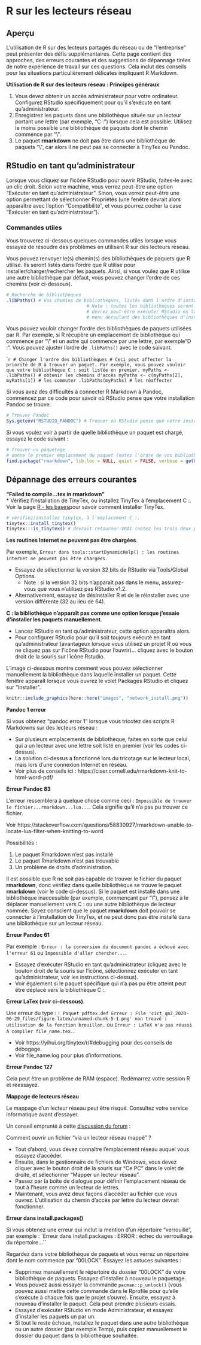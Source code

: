 
# R sur les lecteurs réseau {#network_drives}  

 


<!-- ======================================================= -->
## Aperçu { }

L'utilisation de R sur des lecteurs partagés du réseau ou de "l'entreprise" peut présenter des défis supplémentaires. Cette page contient des approches, des erreurs courantes et des suggestions de dépannage tirées de notre expérience de travail sur ces questions. Cela inclut des conseils pour les situations particulièrement délicates impliquant R Markdown.  


**Utilisation de R sur des lecteurs réseau : Principes généraux**  

1) Vous devez obtenir un accès administrateur pour votre ordinateur. Configurez RStudio spécifiquement pour qu'il s'exécute en tant qu'administrateur.  
2) Enregistrez les paquets dans une bibliothèque située sur un lecteur portant une lettre (par exemple, "C :") lorsque cela est possible. Utilisez le moins possible une bibliothèque de paquets dont le chemin commence par "\\\".  
3) Le paquet **rmarkdown** ne doit **pas** être dans une bibliothèque de paquets "\\\", car alors il ne peut pas se connecter à TinyTex ou Pandoc.  




## RStudio en tant qu'administrateur  

Lorsque vous cliquez sur l'icône RStudio pour ouvrir RStudio, faites-le avec un clic droit. Selon votre machine, vous verrez peut-être une option "Exécuter en tant qu'administrateur". Sinon, vous verrez peut-être une option permettant de sélectionner Propriétés (une fenêtre devrait alors apparaître avec l'option "Compatibilité", et vous pourrez cocher la case "Exécuter en tant qu'administrateur").  




### Commandes utiles 

Vous trouverez ci-dessous quelques commandes utiles lorsque vous essayez de résoudre des problèmes en utilisant R sur des lecteurs réseau.  

Vous pouvez renvoyer le(s) chemin(s) des bibliothèques de paquets que R utilise. Ils seront listés dans l'ordre que R utilise pour installer/charger/rechercher les paquets. Ainsi, si vous voulez que R utilise une autre bibliothèque par défaut, vous pouvez changer l'ordre de ces chemins (voir ci-dessous).  

```r
# Recherche de bibliothèques
.libPaths() # Vos chemins de bibliothèques, listés dans l'ordre d'installation/de recherche de R. 
                              # Note : toutes les bibliothèques seront listées, mais pour en installer certaines (par exemple C :), vous devrez peut-être exécuter RStock. 
                              # devrez peut-être exécuter RStudio en tant qu'administrateur (cela n'apparaîtra pas dans le menu déroulant 
                              # menu déroulant des bibliothèques d'installation des paquets) 
```

Vous pouvez vouloir changer l'ordre des bibliothèques de paquets utilisées par R. Par exemple, si R récupère un emplacement de bibliothèque qui commence par "\\\" et un autre qui commence par une lettre, par exemple "D :". Vous pouvez ajuster l'ordre de `.libPaths()` avec le code suivant.  

````r
# Changer l'ordre des bibliothèques
# Ceci peut affecter la priorité de R à trouver un paquet. Par exemple, vous pouvez vouloir que votre bibliothèque C : soit listée en premier.
myPaths <- .libPaths() # obtenir les chemins d'accès
myPaths <- c(myPaths[2], myPaths[1]) # les commuter
.libPaths(myPaths) # les réaffecter
```

Si vous avez des difficultés à connecter R Markdown à Pandoc, commencez par ce code pour savoir où RStudio pense que votre installation Pandoc se trouve.

```r
# Trouver Pandoc
Sys.getenv("RSTUDIO_PANDOC") # Trouver où RStudio pense que votre installation Pandoc se trouve
```

Si vous voulez voir à partir de quelle bibliothèque un paquet est chargé, essayez le code suivant :  

```r
# Trouver un paquetage
# donne le premier emplacement du paquet (notez l'ordre de vos bibliothèques)
find.package("rmarkdown", lib.loc = NULL, quiet = FALSE, verbose = getOption("verbose")) 
```



<!-- ======================================================= -->
## Dépannage des erreurs courantes { }



**"Failed to compile...tex in rmarkdown "**  
* Vérifiez l'installation de TinyTex, ou installez TinyTex à l'emplacement C :. Voir la page [R - les bases](#rbasics)pour savoir comment installer TinyTex.  

```r
# vérifiez/installez tinytex, à l'emplacement C :.
tinytex::install_tinytex()
tinytex:::is_tinytex() # devrait retourner VRAI (notez les trois deux points)
```


**Les routines Internet ne peuvent pas être chargées**.  

Par exemple, `Erreur dans tools::startDynamicHelp() : les routines internet ne peuvent pas être chargées`.  

* Essayez de sélectionner la version 32 bits de RStudio via Tools/Global Options.  
  * Note : si la version 32 bits n'apparaît pas dans le menu, assurez-vous que vous n'utilisez pas RStudio v1.2.  
* Alternativement, essayez de désinstaller R et de le réinstaller avec une version différente (32 au lieu de 64).


**C : la bibliothèque n'apparaît pas comme une option lorsque j'essaie d'installer les paquets manuellement**.

* Lancez RStudio en tant qu'administrateur, cette option apparaîtra alors.  
* Pour configurer RStudio pour qu'il soit toujours exécuté en tant qu'administrateur (avantageux lorsque vous utilisez un projet R où vous ne cliquez pas sur l'icône RStudio pour l'ouvrir)... cliquez avec le bouton droit de la souris sur l'icône Rstudio. 

L'image ci-dessous montre comment vous pouvez sélectionner manuellement la bibliothèque dans laquelle installer un paquet. Cette fenêtre apparaît lorsque vous ouvrez le volet Packages RStudio et cliquez sur "Installer". 

```r
knitr::include_graphics(here::here("images", "network_install.png"))
```

**Pandoc 1 erreur**  

Si vous obtenez "pandoc error 1" lorsque vous tricotez des scripts R Markdowns sur des lecteurs réseau :  

* Sur plusieurs emplacements de bibliothèque, faites en sorte que celui qui a un lecteur avec une lettre soit listé en premier (voir les codes ci-dessus).  
* La solution ci-dessus a fonctionné lors du tricotage sur le lecteur local, mais lors d'une connexion Internet en réseau.  
* Voir plus de conseils ici : https://ciser.cornell.edu/rmarkdown-knit-to-html-word-pdf/  

**Erreur Pandoc 83**  

L'erreur ressemblera à quelque chose comme ceci : `Impossible de trouver le fichier...rmarkdown...lua...`. Cela signifie qu'il n'a pas pu trouver ce fichier.  

Voir https://stackoverflow.com/questions/58830927/rmarkdown-unable-to-locate-lua-filter-when-knitting-to-word  

Possibilités :  

1) Le paquet Rmarkdown n'est pas installé  
2) Le paquet Rmarkdown n'est pas trouvable  
3) Un problème de droits d'administration.  

Il est possible que R ne soit pas capable de trouver le fichier du paquet **rmarkdown**, donc vérifiez dans quelle bibliothèque se trouve le paquet **rmarkdown** (voir le code ci-dessus). Si le paquet est installé dans une bibliothèque inaccessible (par exemple, commençant par "\\\"), pensez à le déplacer manuellement vers C : ou une autre bibliothèque de lecteur nommée. Soyez conscient que le paquet **rmarkdown** doit pouvoir se connecter à l'installation de TinyTex, et ne peut donc pas être installé dans une bibliothèque sur un lecteur réseau.


**Erreur Pandoc 61**  

Par exemple : `Erreur : la conversion du document pandoc a échoué avec l'erreur 61` ou `Impossible d'aller chercher...`.  

* Essayez d'exécuter RStudio en tant qu'administrateur (cliquez avec le bouton droit de la souris sur l'icône, sélectionnez exécuter en tant qu'administrateur, voir les instructions ci-dessus).  
* Voir également si le paquet spécifique qui n'a pas pu être atteint peut être déplacé vers la bibliothèque C :.

**Erreur LaTex (voir ci-dessous)**.

Une erreur du type : ` ! Paquet pdftex.def Erreur : File 'cict_qm2_2020-06-29_files/figure-latex/unnamed-chunk-5-1.png' non trouvé : utilisation de la fonction brouillon.` ou `Erreur : LaTeX n'a pas réussi à compiler file_name.tex.`.  

* Voir https://yihui.org/tinytex/r/#debugging pour des conseils de débogage.  
* Voir file_name.log pour plus d'informations.


**Erreur Pandoc 127**  

Cela peut être un problème de RAM (espace). Redémarrez votre session R et réessayez. 


**Mappage de lecteurs réseau**

Le mappage d'un lecteur réseau peut être risqué. Consultez votre service informatique avant d'essayer.  

Un conseil emprunté à cette [discussion du forum](https://stackoverflow.com/questions/48161177/r-markdown-openbinaryfile-does-not-exist-no-such-file-or-directory/55616529?noredirect=1#comment97966859_55616529) : 

Comment ouvrir un fichier "via un lecteur réseau mappé" ?  

* Tout d'abord, vous devez connaître l'emplacement réseau auquel vous essayez d'accéder.  
* Ensuite, dans le gestionnaire de fichiers de Windows, vous devez cliquer avec le bouton droit de la souris sur "Ce PC" dans le volet de droite, et sélectionner "Mapper un lecteur réseau".  
* Passez par la boîte de dialogue pour définir l'emplacement réseau de tout à l'heure comme un lecteur de lettres.  
* Maintenant, vous avez deux façons d'accéder au fichier que vous ouvrez. L'utilisation du chemin d'accès par lettre du lecteur devrait fonctionner.  


**Erreur dans install.packages()**  

Si vous obtenez une erreur qui inclut la mention d'un répertoire "verrouillé", par exemple : `Erreur dans install.packages : ERROR : échec du verrouillage du répertoire...``

Regardez dans votre bibliothèque de paquets et vous verrez un répertoire dont le nom commence par "00LOCK". Essayez les astuces suivantes :  

* Supprimez manuellement le répertoire du dossier "00LOCK" de votre bibliothèque de paquets. Essayez d'installer à nouveau le paquetage.  
* Vous pouvez aussi essayer la commande `pacman::p_unlock()` (vous pouvez aussi mettre cette commande dans le Rprofile pour qu'elle s'exécute à chaque fois que le projet s'ouvre). Ensuite, essayez à nouveau d'installer le paquet. Cela peut prendre plusieurs essais.  
* Essayez d'exécuter RStudio en mode Administrateur, et essayez d'installer les paquets un par un.  
* Si tout le reste échoue, installez le paquet dans une autre bibliothèque ou un autre dossier (par exemple Temp), puis copiez manuellement le dossier du paquet dans la bibliothèque souhaitée.  

